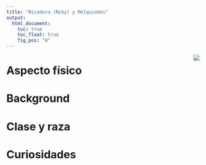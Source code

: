 ```yaml
---
title: "Nicadora (Niky) y Melquiades"
output:
  html_document:
    toc: true
    toc_float: true
    fig_pos: "H"
---
```


<figure_side style="float: right">
<img src="./personajes/nicadora/niky.jpg"> <!--    width="500px">  -->
</figure_side>

# Aspecto físico

# Background

# Clase y raza

# Curiosidades









